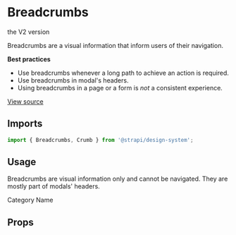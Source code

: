 <!--- Breadcrumbs.stories.mdx --->




<Meta title="Design System/Components/Breadcrumbs" component={Breadcrumbs} />

# Breadcrumbs

<DeprecationNotice href="/?path=/docs/design-system-components-v2-breadcrumbs--base">the V2 version</DeprecationNotice>

Breadcrumbs are a visual information that inform users of their navigation.

**Best practices**

- Use breadcrumbs whenever a long path to achieve an action is required.
- Use breadcrumbs in modal's headers.
- Using breadcrumbs in a page or a form is _not_ a consistent experience.

[View source](https://github.com/strapi/design-system/tree/main/packages/strapi-design-system/src/Breadcrumbs)

## Imports

```js
import { Breadcrumbs, Crumb } from '@strapi/design-system';
```

## Usage

Breadcrumbs are visual information only and cannot be navigated. They are mostly part of modals' headers.

<Canvas>
  <Story name="base">
    <Stack horizontal spacing={3}>
      <CollectionType />
      <Breadcrumbs label="Category model, name field">
        <Crumb>Category</Crumb>
        <Crumb>Name</Crumb>
      </Breadcrumbs>
    </Stack>
  </Story>
</Canvas>

## Props

<ArgsTable of={Breadcrumbs} />
